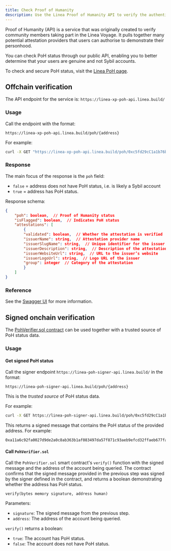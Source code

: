 ```yaml
---
title: Check Proof of Humanity
description: Use the Linea Proof of Humanity API to verify the authenticity of your users.
---
```



Proof of Humanity (API) is a service that was originally created to verify community members 
taking part in the Linea Voyage. It pulls together many potential attestation providers that users 
can authorise to demonstrate their personhood.

You can check PoH status through our public API, enabling you to better determine that your users 
are genuine and not Sybil accounts.

To check and secure PoH status, visit the [Linea PoH page](https://poh.linea.build/).

## Offchain verification

The API endpoint for the service is: `https://linea-xp-poh-api.linea.build/`

### Usage

Call the endpoint with the format:

```
https://linea-xp-poh-api.linea.build/poh/{address}
```

For example: 

```bash
curl -X GET "https://linea-xp-poh-api.linea.build/poh/0xc5fd29cC1a1b76ba52873fF943FEDFDD36cF46C6"
```

### Response

The main focus of the response is the `poh` field:
- `false` = address does not have PoH status, i.e. is likely a Sybil account
- `true` = address has PoH status.

Response schema:

```json
{
    "poh": boolean,  // Proof of Humanity status
    "isFlagged": boolean,  // Indicates PoH status
    "attestations": [
        {
        "validated": boolean,  // Whether the attestation is verified
        "issuerName": string,  // Attestation provider name
        "issuerSlugName": string,  // Unique identifier for the issuer
        "issuerDescription": string,  // Description of the attestation
        "issuerWebsiteUrl": string,  // URL to the issuer’s website
        "issuerLogoUrl": string,  // Logo URL of the issuer
        "group": integer  // Category of the attestation
        }
    ]
}
```

### Reference

See the [Swagger UI](https://linea-xp-poh-api.linea.build/#/PoH/PohController_getOnePOH) for more 
information. 

## Signed onchain verification

The [PohVerifier.sol contract](https://lineascan.build/address/0xBf14cFAFD7B83f6de881ae6dc10796ddD7220831) 
can be used together with a trusted source of PoH status data.

### Usage

#### Get signed PoH status

Call the signer endpoint `https://linea-poh-signer-api.linea.build/` in the format:

```
https://linea-poh-signer-api.linea.build/poh/{address}
```

This is the _trusted source_ of PoH status data. 

For example:
```bash
curl -X GET https://linea-poh-signer-api.linea.build/poh/0xc5fd29cC1a1b76ba52873fF943FEDFDD36cF46C6
```

This returns a signed message that contains the PoH status of the provided address. For example:

```
0xa11a6c92fa0027d9de2a0c8ab363b1af083497da57f871c93aeb9efcd32ffaeb677fafb2c005e8165181713220b8a1da2f70ed31d7820b8fa086a8e7361dbf121c
```

#### Call `PohVerifier.sol`

Call the `PohVerifier.sol` smart contract's `verify()` function with the signed message and the 
address of the account being queried. The contract confirms that the signed message provided in the 
previous step was signed by the signer defined in the contract, and returns a boolean demonstrating
whether the address has PoH status.

```
verify(bytes memory signature, address human)
```

Parameters:
- `signature`: The signed message from the previous step.
- `address`: The address of the account being queried.

`verify()` returns a boolean:
- `true`: The account has PoH status.
- `false`: The account does not have PoH status.
